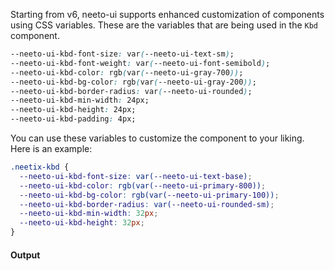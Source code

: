 Starting from v6, neeto-ui supports enhanced customization of components using
CSS variables. These are the variables that are being used in the `Kbd`
component.

```css
--neeto-ui-kbd-font-size: var(--neeto-ui-text-sm);
--neeto-ui-kbd-font-weight: var(--neeto-ui-font-semibold);
--neeto-ui-kbd-color: rgb(var(--neeto-ui-gray-700));
--neeto-ui-kbd-bg-color: rgb(var(--neeto-ui-gray-200));
--neeto-ui-kbd-border-radius: var(--neeto-ui-rounded);
--neeto-ui-kbd-min-width: 24px;
--neeto-ui-kbd-height: 24px;
--neeto-ui-kbd-padding: 4px;
```

You can use these variables to customize the component to your liking. Here is
an example:

```css
.neetix-kbd {
  --neeto-ui-kbd-font-size: var(--neeto-ui-text-base);
  --neeto-ui-kbd-color: rgb(var(--neeto-ui-primary-800));
  --neeto-ui-kbd-bg-color: rgb(var(--neeto-ui-primary-100));
  --neeto-ui-kbd-border-radius: var(--neeto-ui-rounded-sm);
  --neeto-ui-kbd-min-width: 32px;
  --neeto-ui-kbd-height: 32px;
}
```

#### Output
